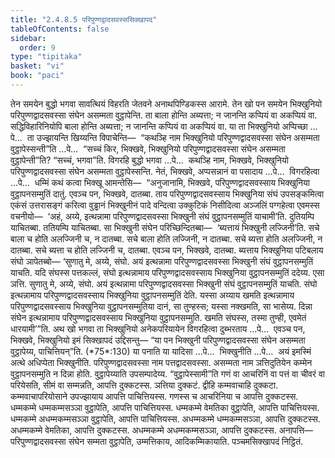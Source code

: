 ```yaml
---
title: "2.4.8.5 परिपुण्णद्वादसवस्ससिक्खापद"
tableOfContents: false
sidebar:
  order: 9
type: "tipitaka"
basket: "vi"
book: "paci"
---
```



<DynamicBreadcrumb />

<Division number="1140" book="paci">

<Paragraph number="3339" book="paci">
तेन समयेन बुद्धो भगवा सावत्थियं विहरति जेतवने अनाथपिण्डिकस्स आरामे. तेन खो पन समयेन भिक्खुनियो परिपुण्णद्वादसवस्सा संघेन असम्मता वुट्ठापेन्ति. ता बाला होन्ति अब्यत्ता; न जानन्ति कप्पियं वा अकप्पियं वा. सद्धिविहारिनियोपि बाला होन्ति अब्यत्ता; न जानन्ति कप्पियं वा अकप्पियं वा.
</Paragraph>

<Paragraph number="3340" book="paci">
या ता भिक्खुनियो अप्पिच्छा …पे…  ता उज्झायन्ति खिय्यन्ति विपाचेन्ति—  “कथञ्हि नाम भिक्खुनियो परिपुण्णद्वादसवस्सा संघेन असम्मता वुट्ठापेस्सन्ती”ति …पे…  “सच्चं किर, भिक्खवे, भिक्खुनियो परिपुण्णद्वादसवस्सा संघेन असम्मता वुट्ठापेन्ती”ति? “सच्चं, भगवा”ति. विगरहि बुद्धो भगवा …पे…  कथञ्हि नाम, भिक्खवे, भिक्खुनियो परिपुण्णद्वादसवस्सा संघेन असम्मता वुट्ठापेस्सन्ति. नेतं, भिक्खवे, अप्पसन्नानं वा पसादाय …पे…  विगरहित्वा …पे…  धम्मिं कथं कत्वा भिक्खू आमन्तेसि—  “अनुजानामि, भिक्खवे, परिपुण्णद्वादसवस्साय भिक्खुनिया वुट्ठापनसम्मुतिं दातुं. एवञ्च पन, भिक्खवे, दातब्बा. ताय परिपुण्णद्वादसवस्साय भिक्खुनिया संघं उपसङ्कमित्वा एकंसं उत्तरासङ्गं करित्वा वुड्ढानं भिक्खुनीनं पादे वन्दित्वा उक्कुटिकं निसीदित्वा अञ्जलिं पग्गहेत्वा एवमस्स वचनीयो—  ‘अहं, अय्ये, इत्थन्नामा परिपुण्णद्वादसवस्सा भिक्खुनी संघं वुट्ठापनसम्मुतिं याचामी’ति. दुतियम्पि याचितब्बा. ततियम्पि याचितब्बा. सा भिक्खुनी संघेन परिच्छिन्दितब्बा—  ‘ब्यत्तायं भिक्खुनी लज्जिनी’ति. सचे बाला च होति अलज्जिनी च, न दातब्बा. सचे बाला होति लज्जिनी, न दातब्बा. सचे ब्यत्ता होति अलज्जिनी, न दातब्बा. सचे ब्यत्ता च होति लज्जिनी च, दातब्बा. एवञ्च पन, भिक्खवे, दातब्बा. ब्यत्ताय भिक्खुनिया पटिबलाय संघो ञापेतब्बो—
</Paragraph>

</Division>
<Division number="1141" book="paci">

<Paragraph number="3341" book="paci">
‘सुणातु मे, अय्ये, संघो. अयं इत्थन्नामा परिपुण्णद्वादसवस्सा भिक्खुनी संघं वुट्ठापनसम्मुतिं याचति. यदि संघस्स पत्तकल्लं, संघो इत्थन्नामाय परिपुण्णद्वादसवस्साय भिक्खुनिया वुट्ठापनसम्मुतिं ददेय्य. एसा ञत्ति.
</Paragraph>

<Paragraph number="3342" book="paci">
सुणातु मे, अय्ये, संघो. अयं इत्थन्नामा परिपुण्णद्वादसवस्सा भिक्खुनी संघं वुट्ठापनसम्मुतिं याचति. संघो इत्थन्नामाय परिपुण्णद्वादसवस्साय भिक्खुनिया वुट्ठापनसम्मुतिं देति. यस्सा अय्याय खमति इत्थन्नामाय परिपुण्णद्वादसवस्साय भिक्खुनिया वुट्ठापनसम्मुतिया दानं, सा तुण्हस्स; यस्सा नक्खमति, सा भासेय्य.
</Paragraph>

<Paragraph number="3343" book="paci">
दिन्ना संघेन इत्थन्नामाय परिपुण्णद्वादसवस्साय भिक्खुनिया वुट्ठापनसम्मुति. खमति संघस्स, तस्मा तुण्ही, एवमेतं धारयामी’”ति.
</Paragraph>

<Paragraph number="3344" book="paci">
अथ खो भगवा ता भिक्खुनियो अनेकपरियायेन विगरहित्वा दुब्भरताय …पे…  एवञ्च पन, भिक्खवे, भिक्खुनियो इमं सिक्खापदं उद्दिसन्तु—
</Paragraph>

</Division>
<Division number="1142" book="paci">

<Paragraph number="3345" book="paci">
<Emphasis>“या पन भिक्खुनी परिपुण्णद्वादसवस्सा संघेन असम्मता वुट्ठापेय्य, पाचित्तियन्”</Emphasis>ति. (*75*:<Emphasis>130</Emphasis>)
</Paragraph>

</Division>
<Division number="1143" book="paci">

<Paragraph number="3346" book="paci">
<Emphasis>या पना</Emphasis>ति या यादिसा …पे…  <Emphasis>भिक्खुनी</Emphasis>ति …पे…  अयं इमस्मिं अत्थे अधिप्पेता भिक्खुनीति.
</Paragraph>

<Paragraph number="3347" book="paci">
<Emphasis>परिपुण्णद्वादसवस्सा</Emphasis> नाम पत्तद्वादसवस्सा.
</Paragraph>

<Paragraph number="3348" book="paci">
<Emphasis>असम्मता</Emphasis> नाम ञत्तिदुतियेन कम्मेन वुट्ठापनसम्मुति न दिन्ना होति. <Emphasis>वुट्ठापेय्या</Emphasis>ति उपसम्पादेय्य.
</Paragraph>

<Paragraph number="3349" book="paci">
“वुट्ठापेस्सामी”ति गणं वा आचरिनिं वा पत्तं वा चीवरं वा परियेसति, सीमं वा सम्मन्नति, आपत्ति दुक्कटस्स. ञत्तिया दुक्कटं. द्वीहि कम्मवाचाहि दुक्कटा. कम्मवाचापरियोसाने उपज्झायाय आपत्ति पाचित्तियस्स. गणस्स च आचरिनिया च आपत्ति दुक्कटस्स.
</Paragraph>

</Division>
<Division number="1144" book="paci">

<Paragraph number="3350" book="paci">
धम्मकम्मे धम्मकम्मसञ्ञा वुट्ठापेति, आपत्ति पाचित्तियस्स. धम्मकम्मे वेमतिका वुट्ठापेति, आपत्ति पाचित्तियस्स. धम्मकम्मे अधम्मकम्मसञ्ञा वुट्ठापेति, आपत्ति पाचित्तियस्स.
</Paragraph>

<Paragraph number="3351" book="paci">
अधम्मकम्मे धम्मकम्मसञ्ञा, आपत्ति दुक्कटस्स. अधम्मकम्मे वेमतिका, आपत्ति दुक्कटस्स. अधम्मकम्मे अधम्मकम्मसञ्ञा, आपत्ति दुक्कटस्स.
</Paragraph>

</Division>
<Division number="1145" book="paci">

<Paragraph number="3352" book="paci">
अनापत्ति—  परिपुण्णद्वादसवस्सा संघेन सम्मता वुट्ठापेति, उम्मत्तिकाय, आदिकम्मिकायाति.

</Paragraph>
</Division>

<Paragraph number="3353" type="center" book="paci">
पञ्चमसिक्खापदं निट्ठितं.
</Paragraph>